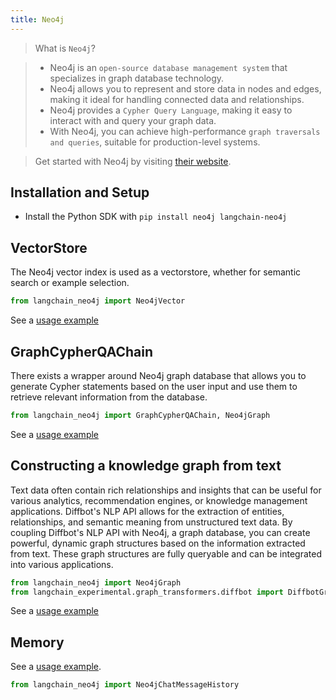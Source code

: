 ```yaml
---
title: Neo4j
---
```


>What is `Neo4j`?

>- Neo4j is an `open-source database management system` that specializes in graph database technology.
>- Neo4j allows you to represent and store data in nodes and edges, making it ideal for handling connected data and relationships.
>- Neo4j provides a `Cypher Query Language`, making it easy to interact with and query your graph data.
>- With Neo4j, you can achieve high-performance `graph traversals and queries`, suitable for production-level systems.

>Get started with Neo4j by visiting [their website](https://neo4j.com/).

## Installation and Setup

- Install the Python SDK with `pip install neo4j langchain-neo4j`


## VectorStore

The Neo4j vector index is used as a vectorstore,
whether for semantic search or example selection.

```python
from langchain_neo4j import Neo4jVector
```

See a [usage example](/oss/javascript/integrations/vectorstores/neo4jvector)

## GraphCypherQAChain

There exists a wrapper around Neo4j graph database that allows you to generate Cypher statements based on the user input
and use them to retrieve relevant information from the database.

```python
from langchain_neo4j import GraphCypherQAChain, Neo4jGraph
```

See a [usage example](/oss/javascript/integrations/graphs/neo4j_cypher)

## Constructing a knowledge graph from text

Text data often contain rich relationships and insights that can be useful for various analytics, recommendation engines, or knowledge management applications.
Diffbot's NLP API allows for the extraction of entities, relationships, and semantic meaning from unstructured text data.
By coupling Diffbot's NLP API with Neo4j, a graph database, you can create powerful, dynamic graph structures based on the information extracted from text.
These graph structures are fully queryable and can be integrated into various applications.

```python
from langchain_neo4j import Neo4jGraph
from langchain_experimental.graph_transformers.diffbot import DiffbotGraphTransformer
```

See a [usage example](/oss/javascript/integrations/graphs/diffbot)

## Memory

See a [usage example](/oss/javascript/integrations/memory/neo4j_chat_message_history).

```python
from langchain_neo4j import Neo4jChatMessageHistory
```
